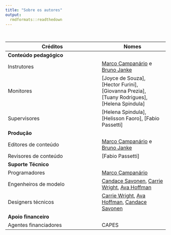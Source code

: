 ```yaml
---
title: "Sobre os autores"
output: 
  rmdformats::readthedown
---
```


&nbsp;
&nbsp;

|Créditos|Nomes|
|-------|-----|
|**Conteúdo pedagógico**||
|Instrutores|[Marco Campanário] e [Bruno Janke]|
|Monitores| [Joyce de Souza], [Hector Furini], [Giovanna Prezia], [Tuany Rodrigues], [Helena Spindula]|
|Supervisores| [Helena Spindula], [Helisson Faoro], [Fabio Passetti]|
|**Produção**||
|Editores de conteúdo| [Marco Campanário] e [Bruno Janke]|
|Revisores de conteúdo| [Fabio Passetti]|
|**Suporte Técnico**||
|Programadores| [Marco Campanário]|
|Engenheiros de modelo|[Candace Savonen], [Carrie Wright], [Ava Hoffman]|
|Designers técnicos|[Carrie Wright], [Ava Hoffman], [Candace Savonen]|
|**Apoio financeiro**||
|Agentes financiadores| CAPES|

&nbsp;


<!-- Author information -->

[Marco Campanário]: https://marcocampanario.github.io/
[Bruno Janke]: http://lattes.cnpq.br/4253753934855465
[John Muschelli]: https://johnmuschelli.com/
[Candace Savonen]: https://www.cansavvy.com/
[Carrie Wright]: https://carriewright11.github.io/
[Ava Hoffman]: https://www.avahoffman.com/
[Howard Baek]: https://www.linkedin.com/in/howard-baik/
[Kate Isaac]: https://kweav.github.io/

<!-- Links -->

[ottrpal]: https://github.com/jhudsl/ottrpal

<!-- Fill out this table using these instructions: https://www.ottrproject.org/more_features.html#giving-credits-to-contributors

For JHU courses, You will need to add Ira as a credit:

|Content Publisher|[Ira Gooding]|
...
[Ira Gooding]: https://publichealth.jhu.edu/faculty/4130/ira-gooding
-->
